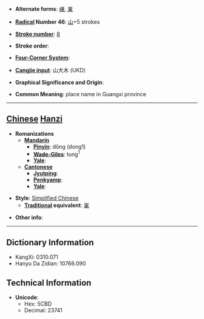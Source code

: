 * '''Alternate forms''': [[崠]], [[崬]]

* '''[[Wiktionary:Chinese radical index| Radical]] Number 46''': [[Wiktionary:Chinese radical index 山|山]]+5 strokes

* '''[[Wiktionary:Chinese total strokes index|Stroke number]]''': [[Wiktionary:Chinese total strokes index 8|8]]

* '''Stroke order''': 

* '''[[Wiktionary:Chinese four corner index|Four-Corner System]]''': 

* '''[[Wiktionary:Chinese Cangjie index|Cangjie input]]''': 山大木 (UKD)

* '''Graphical Significance and Origin''': 

* '''Common Meaning''': place name in Guangxi province

----

== [[Chinese]] [[Hanzi]] ==

* '''Romanizations'''
** '''[[Mandarin]]'''
*** '''[[Pinyin]]''': dōng (dong1)
*** '''[[Wade-Giles]]''': tung<sup>1</sup>
*** '''[[Yale]]''': 
** '''[[Cantonese]]'''
*** '''[[Jyutping]]''':
*** '''[[Penkyamp]]''': 
*** '''[[Yale]]''': 

* '''Style''': [[Simplified Chinese]] 
** '''[[Traditional Chinese|Traditional]] equivalent''': [[崬]]

* '''Other info''': 

----

== Dictionary Information ==

* KangXi: 0310.071
* Hanyu Da Zidian: 10766.090

== Technical Information ==

* '''Unicode''':
** Hex: 5CBD
** Decimal: 23741
